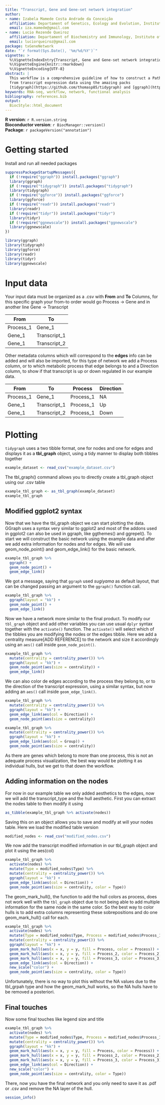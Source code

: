 ```yaml
---
title: "Transcript, Gene and Gene-set network integration"
author:
- name: Izabela Mamede Costa Andrade da Conceição
  affiliation: Departament of Genetics, Ecology and Evolution, Institute of Biological Sciences, Federal University of Minas Gerais (UFMG) - Brazil
  email: iza.mamede@gmail.com
- name: Lucio Rezende Queiroz
  affiliation: Departament of Biochemistry and Immunology, Institute of Biological Sciences, Federal University of Minas Gerais (UFMG) - Brazil
  email: luciorqueiroz@gmail.com
package: txGeneNetwork
date: "`r format(Sys.Date(), '%m/%d/%Y')`"
vignette: >
  %\VignetteIndexEntry{Transcript, Gene and Gene-set network integration}
  %\VignetteEngine{knitr::rmarkdown}
  %\VignetteEncoding{UTF-8}
abstract: |
  This workflow is a comprehensive guideline of how to construct a Pathway-Gene-Transcript network 
  from transcript expression data using the amazing packs 
  [tidygraph](https://github.com/thomasp85/tidygraph) and [ggraph](https://github.com/thomasp85/ggraph).
keywords: RNA-seq, workflow, network, functional analysis
bibliography: references.bib
output:
  BiocStyle::html_document
---
```


<p>
  **R version**: `r R.version.string`
  <br />
  **Bioconductor version**: `r BiocManager::version()`
  <br />
  **Package**: `r packageVersion("annotation")`
</p>

# Getting started

Install and run all needed packages

```r
suppressPackageStartupMessages({
  if (!require("ggraph")) install.packages("ggraph")
  library(ggraph)
  if (!require("tidygraph")) install.packages("tidygraph")
  library(tidygraph)
  if (!require("ggforce")) install.packages("ggforce")
  library(ggforce)
  if (!require("readr")) install.packages("readr")
  library(readr)
  if (!require("tidyr")) install.packages("tidyr")
  library(tidyr)
  if (!require("ggnewscale")) install.packages("ggnewscale")
  library(ggnewscale)
})
```


```r
library(ggraph)
library(tidygraph)
library(ggforce)
library(readr)
library(tidyr)
library(ggnewscale)
```

# Input data

Your input data must be organized as a .csv with **From** and **To** Columns, for this specific graph your from-to order would go Process -\> Gene and in another line Gene -\> Transcript

| From      | To      |
|-----------|---------|
| Process_1 | Gene_1       |
| Gene_1    | Transcript_1 |
| Gene_1    | Transcript_2 |

Other metadata columns which will correspond to the **edges** info can be added and will also be imported, for this type of network we add a Process column, or to which metabolic process that edge belongs to and a Direction column, to show if that transcript is up or down regulated in our example data.

| From      | To       | Process | Direction |
|-----------|----------|--------|----------|
| Process_1 | Gene_1       | Process_1 | NA   |
| Gene_1    | Transcript_1 | Process_1 | Up   |
| Gene_1    | Transcript_2 | Process_1 | Down |

# Plotting

`tidygraph` uses a two tibble format, one for nodes and one for edges and displays it as a **tbl_graph** object, using a tidy manner to display both tibbles together

```r
example_dataset <- read_csv("example_dataset.csv")
```

The tbl_graph() command allows you to directly create a tbl_graph object using our .csv table

```r
example_tbl_graph <- as_tbl_graph(example_dataset)
example_tbl_graph
```

## Modified ggplot2 syntax

Now that we have the tbl_graph object we can start plotting the data. GGraph uses a syntax very similar to ggplot2 and most of the addons used in ggplot2 can also be used in ggraph, like ggthemes() and ggrepel().
To start we will construct the basic network using the example data and after we add extra information for nodes and for edges.
We will use geom_node_point() and geom_edge_link() for the basic network.

```r
example_tbl_graph %>%
  ggraph() +
  geom_node_point() +
  geom_edge_link()
```

We got a message, saying that `ggraph` used *sugiyama* as default layout, that can be changed passing an argument to the `ggraph()` function call.

```r
example_tbl_graph %>%
  ggraph(layout = "kk") +
  geom_node_point() +
  geom_edge_link()
```

Now we have a network more similar to the final product. 
To modify our `tbl_graph` object and add other variables you can use usual `dplyr` syntax together with the `activate()` function.
The `activate()` will select which of the tibbles you are modifying the nodes or the edges tibble.
Here we add a centrality measure[ADD REFERENCE] to the network and size it accordingly using an `aes()` call inside `geom_node_point()`.

```r
example_tbl_graph %>%
  mutate(centrality = centrality_power()) %>%
  ggraph(layout = "kk") +
  geom_node_point(aes(size = centrality)) +
  geom_edge_link()
```

We can also color de edges according to the process they belong to, or to the direction of the transcript expression, using a similar syntax, but now adding an `aes()` call inside `geom_edge_link()`.

```r
example_tbl_graph %>%
  mutate(centrality = centrality_power()) %>%
  ggraph(layout = "kk") +
  geom_edge_link(aes(col = Direction)) +
  geom_node_point(aes(size = centrality))
```

```r
example_tbl_graph %>%
  mutate(centrality = centrality_power()) %>%
  ggraph(layout = "kk") +
  geom_edge_link(aes(col = Group)) +
  geom_node_point(aes(size = centrality))
```

As there are genes which belong to more than one process, this is not an adequate process visualization, the best way would be plotting it as individual hulls, but we get to that down the workflow.

## Adding information on the nodes

For now in our example table we only added aesthetics to the edges, now we will add the transcript_type and the hull aesthetic. First you can extract the nodes table to then modify it using

```r
as_tibble(example_tbl_graph %>% activate(nodes))
```

Saving this on an object allows you to save and modify at will your nodes table. Here we load the modified table version

```r
modified_nodes <- read_csv("modified_nodes.csv")
```

We now add the transcript modified information in our tbl_graph object and plot it using the aes(col)

```r
example_tbl_graph %>%
  activate(nodes) %>%
  mutate(Type = modified_nodes$Type) %>%
  mutate(centrality = centrality_power()) %>%
  ggraph(layout = "kk") +
  geom_edge_link(aes(col = Direction)) +
  geom_node_point(aes(size = centrality, color = Type))
```

The geom_mark_hull(), the function to add the hull colors as process, does not work well with the `tbl_graph` object due to not being able to add multiple information for the same node in the same color. So the best way to color hulls is to add extra columns representing these sobrepositions and do one geom_mark_hull() call for each.

```r
example_tbl_graph %>%
  activate(nodes) %>%
  mutate(Type = modified_nodes$Type, Process = modified_nodes$Process_1, Process_2 = modified_nodes$Process_2, Process_3 = modified_nodes$Process_3) %>%
  mutate(centrality = centrality_power()) %>%
  ggraph(layout = "kk") +
  geom_mark_hull(aes(x = x, y = y, fill = Process, color = Process)) +
  geom_mark_hull(aes(x = x, y = y, fill = Process_2, color = Process_2)) +
  geom_mark_hull(aes(x = x, y = y, fill = Process_3, color = Process_3)) +
  geom_edge_link(aes(col = Direction)) +
  new_scale("color") +
  geom_node_point(aes(size = centrality, color = Type))
```

Unfortunately, there is no way to plot this without the NA values due to the tbl_grpah type and how the geom_mark_hull works, so the NA hulls have to be removed a posteriori.

## Final touches

Now some final touches like legend size and title

```r
example_tbl_graph %>%
  activate(nodes) %>%
  mutate(Type = modified_nodes$Type, Process = modified_nodes$Process_1, Process_2 = modified_nodes$Process_2, Process_3 = modified_nodes$Process_3) %>%
  mutate(centrality = centrality_power()) %>%
  ggraph(layout = "kk") +
  geom_mark_hull(aes(x = x, y = y, fill = Process, color = Process)) +
  geom_mark_hull(aes(x = x, y = y, fill = Process_2, color = Process_2)) +
  geom_mark_hull(aes(x = x, y = y, fill = Process_3, color = Process_3)) +
  geom_edge_link(aes(col = Direction)) +
  new_scale("color") +
  geom_node_point(aes(size = centrality, color = Type))
```

There, now you have the final network and you only need to save it as .pdf or .csv and remove the NA layer of the hull.



```r
session_info()
```

